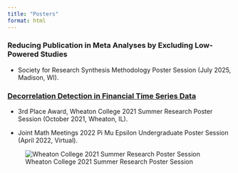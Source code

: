 ```yaml
---
title: "Posters"
format: html
---
```


### Reducing Publication in Meta Analyses by Excluding Low-Powered Studies

-   Society for Research Synthesis Methodology Poster Session (July 2025, Madison, WI).

### [Decorrelation Detection in Financial Time Series Data](https://www.wheaton.edu/academics/natural-sciences/summer-research-program/poster-session-awardees/2021/)

-   3rd Place Award, Wheaton College 2021 Summer Research Poster Session (October 2021, Wheaton, IL).

-   Joint Math Meetings 2022 Pi Mu Epsilon Undergraduate Poster Session (April 2022, Virtual).

![Wheaton College 2021 Summer Research Poster Session](images/poster01.jpg)
